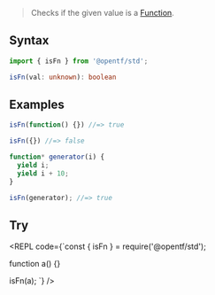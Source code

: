 
> Checks if the given value is a [Function](https://developer.mozilla.org/en-US/docs/Web/JavaScript/Reference/Global_Objects/Function).

## Syntax

```ts
import { isFn } from '@opentf/std';

isFn(val: unknown): boolean
```

## Examples

```ts
isFn(function() {}) //=> true

isFn({}) //=> false

function* generator(i) {
  yield i;
  yield i + 10;
}

isFn(generator); //=> true
```

## Try

<REPL code={`const { isFn } = require('@opentf/std');

function a() {}

isFn(a);
`} />